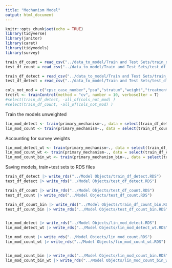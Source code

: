 ```yaml
---
title: "Mechanism Model"
output: html_document
---
```


```r
knitr::opts_chunk$set(echo = TRUE)
library(tidyverse)
library(janitor)
library(caret)
library(tidymodels)
library(survey)
```


```r
train_df_count = read_csv("../data_to_model/Train and Test Sets/train_df_count.csv")
test_df_count = read_csv("../data_to_model/Train and Test Sets/test_df_count.csv")

train_df_detect = read_csv("../data_to_model/Train and Test Sets/train_df_detect.csv")
test_df_detect = read_csv("../data_to_model/Train and Test Sets/test_df_detect.csv")
```



```r
cols_not_mod = c("cpsc_case_number","psu","stratum","weight","treatment_date")
trctrl <- trainControl(method = "cv", number = 10, verboseIter = T)
#select(train_df_detect, -all_of(cols_not_mod) )
#select(train_df_count, -all_of(cols_not_mod) )
```


Train the models unweighted
```r
lin_mod_detect <- train(primary_mechanism~., data = select(train_df_detect, -all_of(cols_not_mod) ), method = "xgbLinear", trControl = trctrl)
lin_mod_count <- train(primary_mechanism~., data = select(train_df_count, -all_of(cols_not_mod) ), method = "xgbLinear", trControl = trctrl)

```


Accounting for survey weights
```r
lin_mod_detect_wt <- train(primary_mechanism~., data = select(train_df_detect, -all_of(cols_not_mod) ), method = "xgbLinear", trControl = trctrl, weights = train_df_detect$weight)
lin_mod_count_wt <- train(primary_mechanism~., data = select(train_df_count, -all_of(cols_not_mod) ), method = "xgbLinear", trControl = trctrl, weights = train_df_detect$weight)
lin_mod_count_bin_wt <- train(primary_mechanism_bin~., data = select(train_df_count_bin, -all_of(cols_not_mod) ), method = "xgbLinear", trControl = trctrl, weights = train_df_count_bin$weight)
```



Saving models, train+test sets to RDS files
```r

train_df_detect |> write_rds("../Model Objects/train_df_detect.RDS")
test_df_detect |> write_rds("../Model Objects/test_df_detect.RDS")

train_df_count |> write_rds("../Model Objects/test_df_count.RDS")
test_df_count |> write_rds("../Model Objects/test_df_count.RDS")

train_df_count_bin |> write_rds("../Model Objects/train_df_count_bin.RDS")
test_df_count_bin |> write_rds("../Model Objects/test_df_count_bin.RDS")


lin_mod_detect |> write_rds("../Model Objects/lin_mod_detect.RDS")
lin_mod_detect_wt |> write_rds("../Model Objects/lin_mod_detect_wt.RDS")

lin_mod_count |> write_rds("../Model Objects/lin_mod_count.RDS")
lin_mod_count_wt |> write_rds("../Model Objects/lin_mod_count_wt.RDS")


lin_mod_count_bin |> write_rds("../Model Objects/lin_mod_count_bin.RDS")
lin_mod_count_bin_wt |> write_rds("../Model Objects/lin_mod_count_bin_wt.RDS")

```